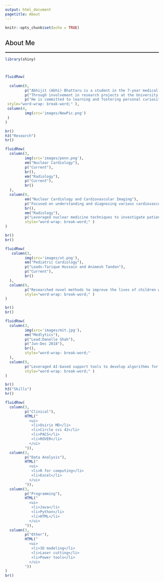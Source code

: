 ```yaml
---
output: html_document
pagetitle: About
---
```


```r
knitr::opts_chunk$set(echo = TRUE)
```

```{=html}
<style>
p{
  font-size: 15px;
  margin-bottom: .05em;
}
h2{
font-weight: 500;
}
h3{
font-weight: 500;
}
hr{
border: 1px solid gray;
}
title{
display: none;
}
</style>
```

<h2>About Me</h2><hr>
```r
library(shiny)



fluidRow(
  
  column(8,
         p("Abhijit (Abhi) Bhattaru is a student in the 7-year medical program at The College of New Jersey (TCNJ) and Rutgers New Jersey Medical School (NJMS), with experience in research and statistical analysis. He has clinical experience in radiology, cardiology, and cardiovascular imaging with interests in applying emerging concepts of data science into clinical research. " ),br(),
         p("Through involvement in research projects at the University of Pennsylvania and the University of Texas Southwestern, Abhi hopes to fortify his expertise and continue to explore the problems dear to him. At TCNJ, he is currently actively involved as a leader in the Ambassador program, AZ medical society, and other organizations while completing his coursework in Biology. "),br(),
         p("He is committed to learning and fostering personal curiosity in numerous fields in efforts to make a lasting impact on his community. In his free time, he experiments with new skills including piano, origami, and 3D design."),br(),
 style="word-wrap: break-word;" ),
 column(4,
         img(src='images/NewPic.png')
 )
)

br()
h3("Research")
hr()

fluidRow(
  column(3,
         img(src='images/penn.png'),
         em("Nuclear Cardiology"),
         p("Current"),
         br(),
         em("Radiology"),
         p("Current"),
         br()
  ),
  column(9,
         em("Nuclear Cardiology and Cardiovascular Imaging"),
         p("Focused on understanding and diagnosing various cardiovascular conditions using PET, CT, and MRI. Developing institutional database for a comprehensive, prospective study of trends, diagnoses, and treatments of cardiac sarcoidosis."),
         br(),
         em("Radiology"),
         p("Leveraged nuclear medicine techniques to investigate patient susceptibility to various health conditions throughout the body. Used molecular imaging (PET) fused with structural imaging (CT) to determine standard uptake values of radiopharmaceutical tracers (18F-fluorodeoxyglucose (FDG)- and 18F-sodium fluoride (NaF)) using data visualization tools (Osirix MD, ROVER). Developed both scientific research and editorial reviews of current methodologies to advise the future direction of nuclear medicine."),
         style="word-wrap: break-word;" )
)

br()
br()

fluidRow(
   column(3,
         img(src='images/ut.png'),
         em("Pediatric Cardiology"),
         p("Leads:Tarique Hussain and Animesh Tandon"),
         p("Current"),
         br()
  ),
  column(9,
         p("Researched novel methods to improve the lives of children with cardiac conditions. Focused on leveraging imaging techniques to draw correlations, especially cardiac Magnetic Resonance Imaging (cMRI) and Cardiac Computed Tomography (CCT). Able to perform advanced ventricular contours (Circle cvi42) and manipulate/manage EHR data (Epic). Improved and developed scripts in Python to analyze automated tissue tracking. Leveraged Virtual Reality (VR) to develop surgical planning and education tools for clinicians and medical students."),
         style="word-wrap: break-word;" )
)

br()
br()

fluidRow(
  column(3,
         img(src='images/mit.jpg'),
         em("Medlytics"),
         p("Lead:Danelle Shah"),
         p("Jun-Dec 2018"),
         br(),
         style="word-wrap: break-word;"
  ),
  column(9,
         p("Leveraged AI-based support tools to develop algorithms for automated diagnosis. Used clinically reported physiological signals and demographics to identify hypothyroidism (Decision trees, SVM, KNN). Used a series of waveform data to diagnose sleep apnea (CNN, ANN). Used unsupervised learning to detect tumor type and severity in mammogram images (K-means). Detected organ failure in motor vehicle trauma patients using ICU data from Beth Israel Deaconess Medical Center with high success and potential for future implementation."),
         style="word-wrap: break-word;" )
)

br()
h3("Skills")
hr()

fluidRow(
  column(3, 
         p("Clinical"),
         HTML("
           <ui>
            <li>Osirix MD</li>
            <li>Circle cvi 42</li>
            <li>PACS</li>
            <li>ROVER</li>
           </ui>
         ")),
  column(3, 
         p("Data Analysis"),
         HTML("
           <ui>
            <li>R for computing</li>
            <li>Excel</li>
           </ui>
         ")),
  column(3, 
         p("Programming"),
         HTML("
           <ui>
            <li>Java</li>
            <li>Python</li>
            <li>HTML</li>
           </ui>
         ")),
  column(3, 
         p("Other"),
         HTML("
           <ui>
            <li>3D modeling</li>
            <li>Laser cutting</li>
            <li>Power tools</li>
           </ui>
         "))
)
br()
```

